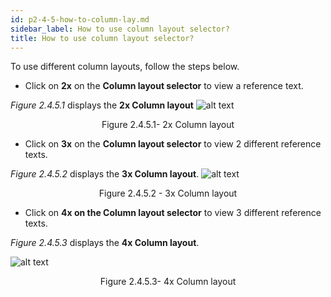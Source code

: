 ```yaml
---
id: p2-4-5-how-to-column-lay.md
sidebar_label: How to use column layout selector?
title: How to use column layout selector?
---
```


To use different column layouts, follow the steps below.

-   Click on **2x** on the **Column layout selector** to view a reference text.

_Figure 2.4.5.1_ displays the **2x Column layout**
![alt text](../../../../static/AutographaLiveImages/Translation-pane/2x-column-layout-fig-2.4.5.1.jpg '2x Column layout')

<div align='center' style={{ fontStyle: 'Italic' }}>Figure 2.4.5.1- 2x Column layout</div>

-   Click on **3x** on the **Column layout selector** to view 2 different reference texts.

_Figure 2.4.5.2_ displays the **3x Column layout**.
![alt text](../../../../static/AutographaLiveImages/Translation-pane/3x-column-layout-fig-2.4.5.2.jpg '3x Column layout')

<div align='center' style={{ fontStyle: 'Italic' }}>Figure 2.4.5.2 - 3x Column layout</div>

-   Click on **4x on the Column layout selector** to view 3 different reference texts.

_Figure 2.4.5.3_ displays the **4x Column layout**.

![alt text](../../../../static/AutographaLiveImages/Translation-pane/4x-column-layout-fig-2.4.5.3.jpg '4x Column layout')

<div align='center' style={{ fontStyle: 'Italic' }}>Figure 2.4.5.3- 4x Column layout
</div>
